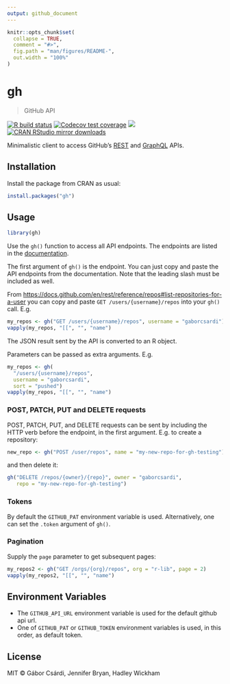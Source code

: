```yaml
---
output: github_document
---
```


<!-- README.md is generated from README.Rmd. Please edit that file -->

```r
knitr::opts_chunk$set(
  collapse = TRUE,
  comment = "#>",
  fig.path = "man/figures/README-",
  out.width = "100%"
)
```

# gh

> GitHub API

<!-- badges: start -->
[![R build status](https://github.com/r-lib/gh/workflows/R-CMD-check/badge.svg)](https://github.com/r-lib/gh/actions)
[![Codecov test coverage](https://codecov.io/gh/r-lib/gh/branch/master/graph/badge.svg)](https://codecov.io/gh/r-lib/gh?branch=master)
[![](http://www.r-pkg.org/badges/version/gh)](http://www.r-pkg.org/pkg/gh)
[![CRAN RStudio mirror downloads](http://cranlogs.r-pkg.org/badges/gh)](http://www.r-pkg.org/pkg/gh)
<!-- badges: end -->

Minimalistic client to access GitHub's
[REST](https://docs.github.com/en/rest) and [GraphQL](https://docs.github.com/en/graphql) APIs.

## Installation

Install the package from CRAN as usual:

```r
install.packages("gh")
```

## Usage

```r
library(gh)
```

Use the `gh()` function to access all API endpoints. The endpoints are
listed in the [documentation](https://docs.github.com/en/rest).

The first argument of `gh()` is the endpoint. You can just copy and paste the 
API endpoints from the documentation. Note that the leading slash
must be included as well. 

From <https://docs.github.com/en/rest/reference/repos#list-repositories-for-a-user> you can copy and paste `GET /users/{username}/repos` into your `gh()`
call. E.g.

```r
my_repos <- gh("GET /users/{username}/repos", username = "gaborcsardi")
vapply(my_repos, "[[", "", "name")
```

The JSON result sent by the API is converted to an R object.

Parameters can be passed as extra arguments. E.g.

```r
my_repos <- gh(
  "/users/{username}/repos",
  username = "gaborcsardi",
  sort = "pushed")
vapply(my_repos, "[[", "", "name")
```

### POST, PATCH, PUT and DELETE requests

POST, PATCH, PUT, and DELETE requests can be sent by including the
HTTP verb before the endpoint, in the first argument. E.g. to
create a repository:

```r
new_repo <- gh("POST /user/repos", name = "my-new-repo-for-gh-testing")
```

and then delete it:

```r
gh("DELETE /repos/{owner}/{repo}", owner = "gaborcsardi",
   repo = "my-new-repo-for-gh-testing")
```

### Tokens

By default the `GITHUB_PAT` environment variable is used. Alternatively, 
one can set the `.token` argument of `gh()`.

### Pagination

Supply the `page` parameter to get subsequent pages:

```r
my_repos2 <- gh("GET /orgs/{org}/repos", org = "r-lib", page = 2)
vapply(my_repos2, "[[", "", "name")
```

## Environment Variables

* The `GITHUB_API_URL` environment variable is used for the default github
  api url.
* One of `GITHUB_PAT` or `GITHUB_TOKEN` environment variables is used, in
  this order, as default token.


## License

MIT © Gábor Csárdi, Jennifer Bryan, Hadley Wickham
